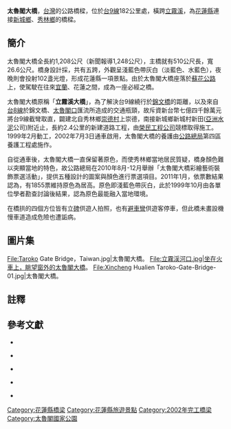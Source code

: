 {{Infobox_Bridge
|bridge_name= 太魯閣大橋
|image= 太魯閣大橋.jpg
|caption= 太魯閣大橋
|official_name= 太魯閣大橋
|Also_known_as= 
|carries= {{Jct|country=TWN|PH|9}}[[蘇花公路|蘇花公路]]181~182k
|crosses= [[立霧溪|立霧溪]]
|locale= {{ROC}}[[花蓮縣|花蓮縣]][[新城鄉_(台灣)|新城鄉]]、[[秀林鄉|秀林鄉]]
|maint= [[交通部公路總局|交通部公路總局]]第四區養護工程處花蓮工務段
|id= 
|design= {{link-en|簡支紐爾遜鋼拱橋|Network Arch Bridge}}
|mainspan= 150公尺<ref name="北迴鐵路沿線導覽"/>
|spans = 5
|pierswater = 
|length= 1,208公尺（新聞報導1,248公尺）
|width= 26.6公尺
|height= {{convert|25|m|ft|0}}
|clearance= 
|below= 
|aadtraffic= 
|begin=1999年2月
|open= 2002年7月3日
|closed= 
|toll= 
|coordinates= {{coord|24|08|45|N|121|38|38.5|E|scale:10000}}
|references= [http://thbu4.thb.gov.tw/main_02_02_a3_body.htm 特色橋梁]
}}

'''太魯閣大橋'''，[[台灣|台灣]]的公路橋樑，位於[[台9線|台9線]]182公里處，橫跨[[立霧溪|立霧溪]]，為[[花蓮縣|花蓮縣]]連接[[新城鄉_(台灣)|新城鄉]]、[[秀林鄉|秀林鄉]]的橋樑。

==簡介==
太魯閣大橋全長約1,208公尺（新聞報導1,248公尺），主橋就有510公尺長，寬26.6公尺。橋身設計採{{link-en|簡支紐爾遜鋼拱橋|Network Arch Bridge}}，共有五跨，外觀呈淺藍色帶灰白（淡藍色、水藍色），夜晚則會投射102盞光燈，形成花蓮縣一項景點。由於太魯閣大橋座落於[[蘇花公路|蘇花公路]]上，使駕駛在往來[[宜蘭縣|宜蘭]]、花蓮之間，成為一座必經之橋。

太魯閣大橋原稱「'''立霧溪大橋'''」，為了解決台9線繞行於[[錦文橋|錦文橋]]的距離，以及來自[[台8線|台8線]]於錦文橋、[[太魯閣牌樓|太魯閣口]]匯流所造成的交通瓶頸，故斥資新台幣七億四千餘萬元將台9線截彎取直，闢建北自秀林鄉[[崇德村|崇德村]]上崇德，南接新城鄉新城村新田([[亞洲水泥|亞洲水泥]]公司)附近止，長約2.4公里的新建道路工程，由[[榮民工程公司|榮民工程公司]]競標取得施工。1999年2月動工，2002年7月3日通車啟用，太魯閣大橋的養護由[[公路總局|公路總局]]第四區養護工程處施作。

自從通車後，太魯閣大橋一直保留著原色，而使秀林鄉當地居民質疑，橋身顏色難以突顯當地的特色，故公路總局在2010年8月-12月舉辦「太魯閣大橋彩繪藝術裝飾票選活動」，提供五種設計的圖案與顏色進行票選項目。2011年1月，依票數結果認為，有1855票維持原色為居高。原色即淺藍色帶灰白，此於1999年10月由各單位學者勘查討論後結果，認為原色最能融入當地環境。

在橋拱的四個方位皆有立[[碑|碑]]供遊人拍照，也有[[避車彎|避車彎]]供遊客停車，但此橋未畫設機慢車道造成危險也遭詬病。

==圖片集==
<gallery>
File:Taroko Gate Bridge，Taiwan.jpg|太魯閣大橋。
File:立霧渓河口.jpg|坐在火車上，眺望窗外的太魯閣大橋。
File:Xincheng Hualien Taroko-Gate-Bridge-01.jpg|太魯閣大橋。
</gallery>

== 註釋 ==
{{Reflist| refs=
<ref name="北迴鐵路沿線導覽">{{cite web|language=zh-tw|url=http://www.rrb.gov.tw/07211.aspx?id=319|title=北迴鐵路沿線導覽|author=|publisher=交通部鐵路改建工程局|date=|accessdate=2015-08-29|archive-date=2019-12-01|archive-url=https://web.archive.org/web/20191201155732/https://www.rrb.gov.tw/07211.aspx?id=319|dead-url=no}}</ref>
}}

== 參考文獻 ==
<div class="references-small">

*{{cite web|url=http://www.thbu5.gov.tw/main_02_02_a3_body.htm|title=特色橋樑 太魯閣大橋|publisher=交通部公路總局第四區養護工程處|language=zh-tw|accessdate=2011-09-13|deadurl=yes|archiveurl=https://web.archive.org/web/20140117200505/http://www.thbu5.gov.tw/main_02_02_a3_body.htm|archivedate=2014-01-17}}

*{{cite web|url=http://www.rsea.gov.tw/Report/1895news.htm#08|title=施工歷三年又四個月 太魯閣大橋工程完工|publisher=榮民工程股份有限公司|language=zh-tw|accessdate=2011-09-13|deadurl=yes|archiveurl=https://web.archive.org/web/20070228092512/http://www.rsea.gov.tw/report/1895news.htm#08|archivedate=2007-02-28}}

*{{cite news|url= |title=花蓮立霧溪景觀大橋 完成橋墩基礎|author=李中弟|page=第18版|publisher=聯合報（地方版）|language=zh-tw|accessdate=2011-09-13|date=2000-08-05}}

*{{cite news|url=http://www.libertytimes.com.tw/2010/new/oct/16/today-north13.htm|title=太魯閣大橋彩繪票選 被批沒創意|author=游太郎|publisher=自由電子報|language=zh-tw|accessdate=2011-09-13|date=2010-10-16|deadurl=yes|archiveurl=https://web.archive.org/web/20101024120443/http://www.libertytimes.com.tw/2010/new/oct/16/today-north13.htm|archivedate=2010-10-24}}

*{{cite news|url=http://www.libertytimes.com.tw/2011/new/jan/13/today-north19.htm|title=太魯閣大橋 票選保持原色|author=游太郎|publisher=自由電子報|language=zh-tw|accessdate=2011-09-13|date=2011-01-13|deadurl=yes|archiveurl=https://web.archive.org/web/20130109055107/http://www.libertytimes.com.tw/2011/new/jan/13/today-north19.htm|archivedate=2013-01-09}}

</div>

{{中橫公路}}

[[Category:花蓮縣橋梁|Category:花蓮縣橋梁]]
[[Category:花蓮縣旅遊景點|Category:花蓮縣旅遊景點]]
[[Category:2002年完工橋梁|Category:2002年完工橋梁]]
[[Category:太魯閣國家公園|Category:太魯閣國家公園]]
